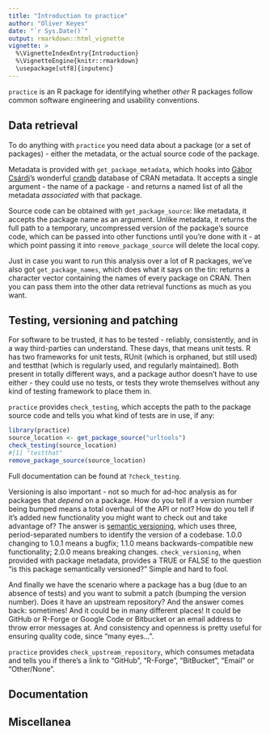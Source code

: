 ```yaml
---
title: "Introduction to practice"
author: "Oliver Keyes"
date: "`r Sys.Date()`"
output: rmarkdown::html_vignette
vignette: >
  %\VignetteIndexEntry{Introduction}
  %\VignetteEngine{knitr::rmarkdown}
  \usepackage[utf8]{inputenc}
---
```


<code>practice</code> is an R package for identifying whether *other* R packages follow common software engineering and usability conventions.


## Data retrieval

To do anything with <code>practice</code> you need data about a package (or a set of packages) - either the metadata, or the actual source code of the package.

Metadata is provided with <code>get\_package\_metadata</code>, which hooks into [Gábor Csárdi](https://github.com/gaborcsardi)'s wonderful [crandb](https://github.com/metacran/crandb) database of CRAN metadata. It accepts a single argument - the name of a package - and returns a named list of all the metadata *associated* with that package.

Source code can be obtained with <code>get\_package\_source</code>: like metadata, it accepts the package name as an argument. Unlike metadata, it returns the full path to a temporary, uncompressed version of the package's source code, which can be passed into other functions until you're done with it - at which point passing it into <code>remove\_package\_source</code> will delete the local copy.

Just in case you want to run this analysis over a lot of R packages, we've also got <code>get\_package\_names</code>, which does what it says on the tin: returns a character vector containing the names of every package on CRAN. Then you can pass them into the other data retrieval functions as much as you want.

## Testing, versioning and patching
For software to be trusted, it has to be tested - reliably, consistently, and in a way third-parties can understand. These days, that means unit tests. R has two frameworks for unit tests, RUnit (which is orphaned, but still used) and testthat (which is regularly used, and regularly maintained). Both present in totally different ways, and a package author doesn't have to use either - they could use no tests, or tests they wrote themselves without any kind of testing framework to place them in.

<code>practice</code> provides <code>check\_testing</code>, which accepts the path to the package source code and tells you what kind of tests are in use, if any:

```r
library(practice)
source_location <- get_package_source("urltools")
check_testing(source_location)
#[1] "testthat"
remove_package_source(source_location)
```
Full documentation can be found at <code>?check\_testing</code>.

Versioning is also important - not so much for ad-hoc analysis as for packages that *depend* on a package. How do you tell if a version number being bumped means a total overhaul of the API or not? How do you tell if it's added new functionality you might want to check out and take advantage of? The answer is [semantic versioning](http://semver.org/), which uses three, period-separated numbers to identify the version of a codebase. 1.0.0 changing to 1.0.1 means a bugfix; 1.1.0 means backwards-compatible new functionality; 2.0.0 means breaking changes. <code>check_versioning</code>, when provided with package metadata, provides a TRUE or FALSE to the question "is this package semantically versioned?" Simple and hard to fool.

And finally we have the scenario where a package has a bug (due to an absence of tests) and you want to submit a patch (bumping the version number). Does it have an upstream repository? And the answer comes back: sometimes! And it could be in many different places! It could be GitHub or R-Forge or Google Code or Bitbucket or an email address to throw error messages at. And consistency and openness is pretty useful for ensuring quality code, since "many eyes...".

<code>practice</code> provides <code>check\_upstream\_repository</code>, which consumes metadata and tells you if there's a link to "GitHub", "R-Forge", "BitBucket", "Email" or "Other/None".

## Documentation

## Miscellanea